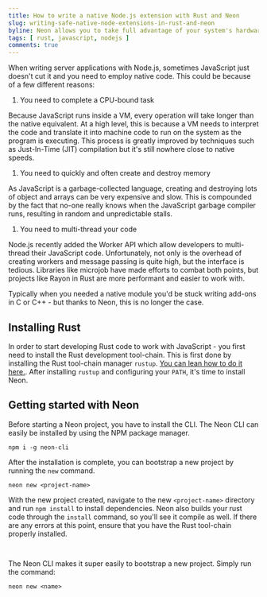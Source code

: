 ```yaml
---
title: How to write a native Node.js extension with Rust and Neon
slug: writing-safe-native-node-extensions-in-rust-and-neon
byline: Neon allows you to take full advantage of your system's hardware by writing super fast native JavaScript modules with Rust.
tags: [ rust, javascript, nodejs ]
comments: true
---
```


When writing server applications with Node.js, sometimes JavaScript just doesn't cut it and you need to employ native code.
This could be because of a few different reasons:

1. You need to complete a CPU-bound task
  
  Because JavaScript runs inside a VM, every operation will take longer than the native equivalent. 
  At a high level, this is because a VM needs to interpret the code and translate it into machine code to run on the system as the program is executing.
  This process is greatly improved by techniques such as Just-In-Time (JIT) compilation but it's still nowhere close to native speeds.

1. You need to quickly and often create and destroy memory
  
  As JavaScript is a garbage-collected language, creating and destroying lots of object and arrays can be very expensive and slow.
  This is compounded by the fact that no-one really knows when the JavaScript garbage compiler runs, resulting in random and unpredictable stalls.

1. You need to multi-thread your code

  Node.js recently added the Worker API which allow developers to multi-thread their JavaScript code. 
  Unfortunately, not only is the overhead of creating workers and message passing is quite high, but the interface is tedious.
  Libraries like microjob have made efforts to combat both points, but projects like Rayon in Rust are more performant and easier to work with.

Typically when you needed a native module you'd be stuck writing add-ons in C or C++ - but thanks to Neon, this is no longer the case.

## Installing Rust

In order to start developing Rust code to work with JavaScript - you first need to install the Rust development tool-chain. 
This is first done by installing the Rust tool-chain manager `rustup`. [You can lean how to do it here.](https://www.rust-lang.org/tools/install).
After installing `rustup` and configuring your `PATH`, it's time to install Neon.

## Getting started with Neon

Before starting a Neon project, you have to install the CLI. The Neon CLI can easily be installed by using the NPM package manager.

```
npm i -g neon-cli
```

After the installation is complete, you can bootstrap a new project by running the `new` command.

```
neon new <project-name>
```

With the new project created, navigate to the new `<project-name>` directory and run `npm install` to install dependencies.
Neon also builds your rust code through the `install` command, so you'll see it compile as well. 
If there are any errors at this point, ensure that you have the Rust tool-chain properly installed.

```
```

## 

The Neon CLI makes it super easily to bootstrap a new project. Simply run the command:

```
neon new <name>
```

